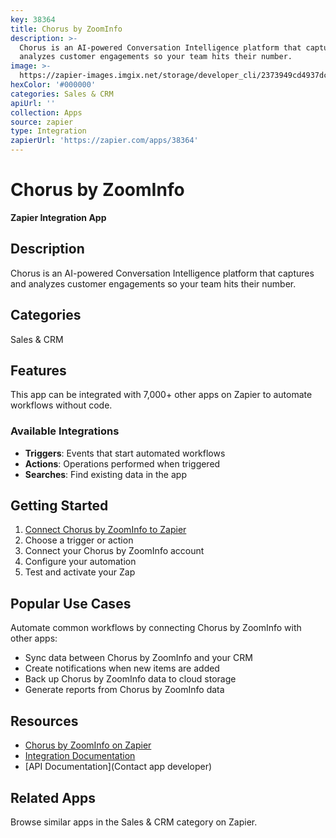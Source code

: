 ```yaml
---
key: 38364
title: Chorus by ZoomInfo
description: >-
  Chorus is an AI-powered Conversation Intelligence platform that captures and
  analyzes customer engagements so your team hits their number.
image: >-
  https://zapier-images.imgix.net/storage/developer_cli/2373949cd4937dc6f016c8061cd7451a_2.png?auto=format%2Ccompress&ixlib=python-3.0.0&q=50
hexColor: '#000000'
categories: Sales & CRM
apiUrl: ''
collection: Apps
source: zapier
type: Integration
zapierUrl: 'https://zapier.com/apps/38364'
---
```

# Chorus by ZoomInfo

**Zapier Integration App**

## Description

Chorus is an AI-powered Conversation Intelligence platform that captures and analyzes customer engagements so your team hits their number.

## Categories

Sales & CRM

## Features

This app can be integrated with 7,000+ other apps on Zapier to automate workflows without code.

### Available Integrations

- **Triggers**: Events that start automated workflows
- **Actions**: Operations performed when triggered
- **Searches**: Find existing data in the app

## Getting Started

1. [Connect Chorus by ZoomInfo to Zapier](https://zapier.com/apps/38364)
2. Choose a trigger or action
3. Connect your Chorus by ZoomInfo account
4. Configure your automation
5. Test and activate your Zap

## Popular Use Cases

Automate common workflows by connecting Chorus by ZoomInfo with other apps:

- Sync data between Chorus by ZoomInfo and your CRM
- Create notifications when new items are added
- Back up Chorus by ZoomInfo data to cloud storage
- Generate reports from Chorus by ZoomInfo data

## Resources

- [Chorus by ZoomInfo on Zapier](https://zapier.com/apps/38364)
- [Integration Documentation](https://zapier.com/apps/38364/integrations)
- [API Documentation](Contact app developer)

## Related Apps

Browse similar apps in the Sales & CRM category on Zapier.
